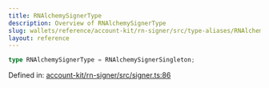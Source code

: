 ```yaml
---
title: RNAlchemySignerType
description: Overview of RNAlchemySignerType
slug: wallets/reference/account-kit/rn-signer/src/type-aliases/RNAlchemySignerType
layout: reference
---
```


```ts
type RNAlchemySignerType = RNAlchemySignerSingleton;
```

Defined in: [account-kit/rn-signer/src/signer.ts:86](https://github.com/alchemyplatform/aa-sdk/blob/e3c1a23e6e03f44bf2db3afddb97a91b175cba58/account-kit/rn-signer/src/signer.ts#L86)
